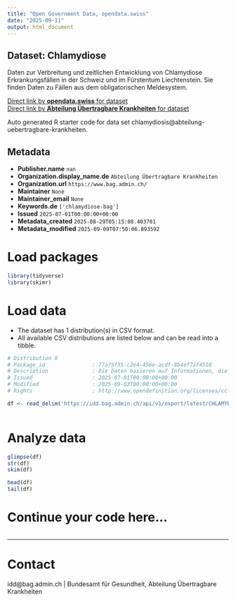 ```yaml
---
title: "Open Government Data, opendata.swiss"
date: "2025-09-11"
output: html_document
---
```


## Dataset: Chlamydiose

Daten zur Verbreitung und zeitlichen Entwicklung von Chlamydiose Erkrankungsfällen in der Schweiz und im Fürstentum Liechtenstein. Sie finden Daten zu Fällen aus dem obligatorischen Meldesystem.

[Direct link by **opendata.swiss** for dataset](https://opendata.swiss/de/dataset/chlamydiose)<br>
[Direct link by **Abteilung Übertragbare Krankheiten** for dataset](https://idd.bag.admin.ch)

Auto generated R starter code for data set chlamydiosis@abteilung-uebertragbare-krankheiten.

## Metadata

- **Publisher.name** `nan`
- **Organization.display_name.de** `Abteilung Übertragbare Krankheiten`
- **Organization.url** `https://www.bag.admin.ch/`
- **Maintainer** `None`
- **Maintainer_email** `None`
- **Keywords.de** `['chlamydiose-bag']`
- **Issued** `2025-07-01T00:00:00+00:00`
- **Metadata_created** `2025-08-29T05:15:08.403701`
- **Metadata_modified** `2025-09-09T07:50:06.893592`


# Load packages

```r

library(tidyverse)
library(skimr)

```

# Load data

-   The dataset has 1 distribution(s) in CSV format.
-   All available CSV distributions are listed below and can be read into a tibble.

```r

# Distribution 0
# Package_id               : 77a75f35-c2e4-456e-acdf-8b4ef7af4510
# Description              : Die Daten basieren auf Informationen, die Laboratorien, Ärztinnen und Ärzte sowie Spitäler dem BAG im Rahmen der Meldepflicht übermittelt haben.
# Issued                   : 2025-07-01T00:00:00+00:00
# Modified                 : 2025-09-03T00:00:00+00:00
# Rights                   : http://www.opendefinition.org/licenses/cc-by/

df <- read_delim('https://idd.bag.admin.ch/api/v1/export/latest/CHLAMYDIOSIS_oblig/csv')



```

# Analyze data

```r

glimpse(df)
str(df)
skim(df)

head(df)
tail(df)

```

# Continue your code here...

```r

```

------------------------------------------------------------------------

# Contact

idd@bag.admin.ch | Bundesamt für Gesundheit, Abteilung Übertragbare Krankheiten
